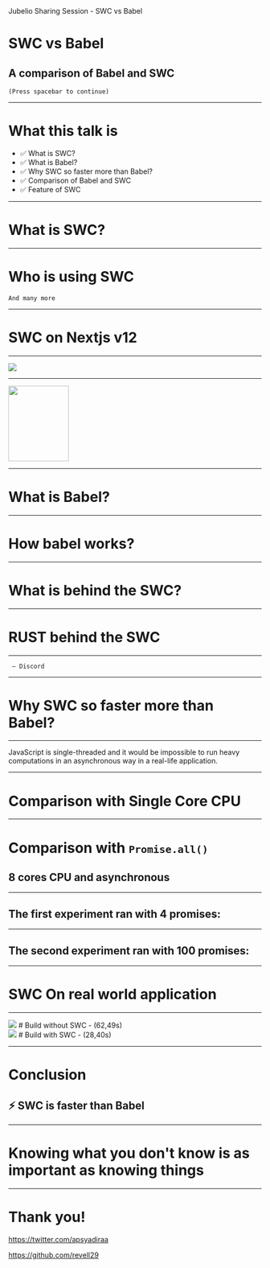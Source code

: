 

<Head>
  <title>Jubelio Sharing Session - SWC vs Babel</title>
</Head>

<Footer>
  <footer
    style={{
      position: "fixed",
      bottom: 0,
      left: 0,
      right: 0,
      padding: "0.79rem",
      width: "100vw",
      backgroundColor: "#F9B100",
      color: "#202E3E",
    }}
  >
    Jubelio Sharing Session - SWC vs Babel
  </footer>
</Footer>

# SWC vs Babel

## A comparison of Babel and SWC

>

>

<code>(Press spacebar to continue)</code>

---

# What this talk is

- ✅ What is SWC?
- ✅ What is Babel?
- ✅ Why SWC so faster more than Babel?
- ✅ Comparison of Babel and SWC
- ✅ Feature of SWC

---

# What is SWC?

---

# Who is using SWC


<Image1 />

>

>

<code>And many more</code>

---

# SWC on Nextjs v12

---

<img src={Image01} />

---

<img
  src="https://nextjs.org/_next/image?url=%2Fstatic%2Fblog%2Fnext-12%2Fswc.png&w=1920&q=75"
  height="150px"
  width="120px"
/>

---

# What is Babel?

---

# How babel works?


<ImageBabel />

---

# What is behind the SWC?

---

# RUST behind the SWC

---


<Discord />

>

<code> — Discord</code>

---

# Why SWC so faster more than Babel?

---

<p>
  JavaScript is single-threaded and it would be impossible to run heavy
  <br />
  computations in an asynchronous way in a real-life application.
</p>

---

# Comparison with Single Core CPU


<Compare1 />

---

# Comparison with <code>`Promise.all()`</code>

## 8 cores CPU and asynchronous

---

## The first experiment ran with 4 promises:


<Compare2 />

---

## The second experiment ran with 100 promises:


<Compare3 />

---

# SWC On real world application


<ImageCp image={JbPos} />

---

<Split>
  <div>
    <img
      style={{
        height: "auto",
        objectFit: "cover",
      }}
      src="https://s3.us-west-2.amazonaws.com/secure.notion-static.com/fa04e72e-ff88-4b47-acb4-7d7656d4dcbf/Untitled.png?X-Amz-Algorithm=AWS4-HMAC-SHA256&X-Amz-Content-Sha256=UNSIGNED-PAYLOAD&X-Amz-Credential=AKIAT73L2G45EIPT3X45%2F20220306%2Fus-west-2%2Fs3%2Faws4_request&X-Amz-Date=20220306T225914Z&X-Amz-Expires=86400&X-Amz-Signature=df731b69a6a099f934bcc2aecbf5141a612a11e545b62670ad9017c688bc3c0b&X-Amz-SignedHeaders=host&response-content-disposition=filename%20%3D%22Untitled.png%22&x-id=GetObject"
    />
    # Build without SWC - (62,49s)
  </div>
  <div>
    <img
      style={{
        height: "auto",
        objectFit: "cover",
      }}
      src="https://s3.us-west-2.amazonaws.com/secure.notion-static.com/f85dd705-da8f-4f6c-b581-0fd1260e0247/Untitled.png?X-Amz-Algorithm=AWS4-HMAC-SHA256&X-Amz-Content-Sha256=UNSIGNED-PAYLOAD&X-Amz-Credential=AKIAT73L2G45EIPT3X45%2F20220306%2Fus-west-2%2Fs3%2Faws4_request&X-Amz-Date=20220306T230045Z&X-Amz-Expires=86400&X-Amz-Signature=37ae2d2f8819663490680dcce1ec36e73302e94246d584cf21d13aa83d5da45e&X-Amz-SignedHeaders=host&response-content-disposition=filename%20%3D%22Untitled.png%22&x-id=GetObject"
    />
    # Build with SWC - (28,40s)
  </div>
</Split>

---

# Conclusion

## ⚡ SWC is faster than Babel

---

# Knowing what you don't know is as important as knowing things

---

# Thank you!

<Box color="white">
  <p
    style={{
      color: "white",
    }}
  >
    <a href="https://twitter.com/apsyadiraa" color>
      https://twitter.com/apsyadiraa
    </a>
  </p>
  <p>
    <a href="https://github.com/revell29">https://github.com/revell29</a>
  </p>
</Box>
